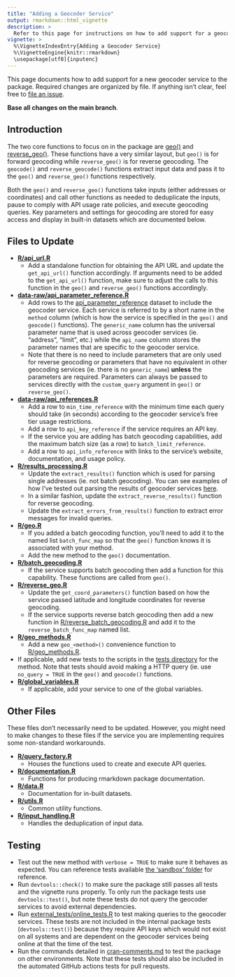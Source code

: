 ```yaml
---
title: "Adding a Geocoder Service"
output: rmarkdown::html_vignette
description: >
  Refer to this page for instructions on how to add support for a geocoder service to tidygeocoder.
vignette: >
  %\VignetteIndexEntry{Adding a Geocoder Service}
  %\VignetteEngine{knitr::rmarkdown}
  \usepackage[utf8]{inputenc}
---
```


This page documents how to add support for a new geocoder service to the package. Required changes are organized by file. If anything isn't clear, feel free to [file an issue](https://github.com/jessecambon/tidygeocoder/issues).

**Base all changes on the main branch**.

## Introduction

The two core functions to focus on in the package are [geo()](https://github.com/jessecambon/tidygeocoder/blob/master/R/geo.R) and [reverse_geo()](https://github.com/jessecambon/tidygeocoder/blob/master/R/reverse_geo.R). These functions have a very similar layout, but `geo()` is for forward geocoding while `reverse_geo()` is for reverse geocoding. The `geocode()` and `reverse_geocode()` functions extract input data and pass it to the `geo()` and `reverse_geo()` functions respectively. 

Both the `geo()` and `reverse_geo()` functions take inputs (either addresses or coordinates) and call other functions as needed to deduplicate the inputs, pause to comply with API usage rate policies, and execute geocoding queries. Key parameters and settings for geocoding are stored for easy access and display in built-in datasets which are documented below.

## Files to Update

* **[R/api_url.R](https://github.com/jessecambon/tidygeocoder/blob/master/R/api_url.R)**
    * Add a standalone function for obtaining the API URL and update the `get_api_url()` function accordingly. If arguments need to be added to the `get_api_url()` function, make sure to adjust the calls to this function in the `geo()` and `reverse_geo()` functions accordingly.
* **[data-raw/api_parameter_reference.R](https://github.com/jessecambon/tidygeocoder/blob/master/data-raw/api_parameter_reference.R)**
    * Add rows to the [api_parameter_reference](https://jessecambon.github.io/tidygeocoder/articles/tidygeocoder.html#api-reference) dataset to include the geocoder service. Each service is referred to by a short name in the `method` column (which is how the service is specified in the `geo()` and `geocode()` functions). The `generic_name` column has the universal parameter name that is used across geocoder services (ie. "address", "limit", etc.) while the `api_name` column stores the parameter names that are specific to the geocoder service. 
    * Note that there is no need to include parameters that are only used for reverse geocoding or parameters that have no equivalent in other geocoding services (ie. there is no `generic_name`) **unless** the parameters are required. Parameters can always be passed to services directly with the `custom_query` argument in `geo()` or `reverse_geo()`. 
* **[data-raw/api_references.R](https://github.com/jessecambon/tidygeocoder/blob/master/data-raw/api_references.R)**
   * Add a row to `min_time_reference` with the minimum time each query should take (in seconds) according to the geocoder service's free tier usage restrictions.
   * Add a row to `api_key_reference` if the service requires an API key.
   * If the service you are adding has batch geocoding capabilities, add the maximum batch size (as a row) to `batch_limit_reference`.
   * Add a row to `api_info_reference` with links to the service's website, documentation, and usage policy.
* **[R/results_processing.R](https://github.com/jessecambon/tidygeocoder/blob/master/R/results_processing.R)**
    * Update the `extract_results()` function which is used for parsing single addresses (ie. not batch geocoding). You can see examples of how I've tested out parsing the results of geocoder services [here](https://github.com/jessecambon/tidygeocoder/tree/master/sandbox/query_debugging).
    * In a similar fashion, update the `extract_reverse_results()` function for reverse geocoding.
    * Update the `extract_errors_from_results()` function to extract error messages for invalid queries.
* **[R/geo.R](https://github.com/jessecambon/tidygeocoder/blob/master/R/geo.R)**
    * If you added a batch geocoding function, you'll need to add it to the named list `batch_func_map` so that the `geo()` function knows it is associated with your method.
    * Add the new method to the `geo()` documentation.
* **[R/batch_geocoding.R](https://github.com/jessecambon/tidygeocoder/blob/master/R/batch_geocoding.R)**
    * If the service supports batch geocoding then add a function for this capability. These functions are called from `geo()`.
* **[R/reverse_geo.R](https://github.com/jessecambon/tidygeocoder/blob/master/R/reverse_geo.R)**
    * Update the `get_coord_parameters()` function based on how the service passed latitude and longitude coordinates for reverse geocoding.
    * If the service supports reverse batch geocoding then add a new function in [R/reverse_batch_geocoding.R](https://github.com/jessecambon/tidygeocoder/blob/master/R/reverse_batch_geocoding.R) and add it to the `reverse_batch_func_map` named list.
* **[R/geo_methods.R](https://github.com/jessecambon/tidygeocoder/blob/master/R/geo_methods.R)**
    * Add a new `geo_<method>()` convenience function to [R/geo_methods.R](https://github.com/jessecambon/tidygeocoder/blob/master/R/geo_methods.R).
* If applicable, add new tests to the scripts in the [tests directory](https://github.com/jessecambon/tidygeocoder/tree/master/tests/testthat) for the method. Note that tests should avoid making a HTTP query (ie. use `no_query = TRUE` in the `geo()` and `geocode()` functions.
* **[R/global_variables.R](https://github.com/jessecambon/tidygeocoder/blob/master/R/global_variables.R)**
    * If applicable, add your service to one of the global variables. 

## Other Files

These files don't necessarily need to be updated. However, you might need to make changes to these files if the service you are implementing requires some non-standard workarounds. 

* **[R/query_factory.R](https://github.com/jessecambon/tidygeocoder/blob/master/R/query_factory.R)**
    * Houses the functions used to create and execute API queries.
* **[R/documentation.R](https://github.com/jessecambon/tidygeocoder/blob/master/R/documentation.R)**
    * Functions for producing rmarkdown package documentation.
* **[R/data.R](https://github.com/jessecambon/tidygeocoder/blob/master/R/data.R)**
    * Documentation for in-built datasets.
* **[R/utils.R](https://github.com/jessecambon/tidygeocoder/blob/master/R/utils.R)**
    * Common utility functions.
* **[R/input_handling.R](https://github.com/jessecambon/tidygeocoder/blob/master/R/input_handling.R)**
    * Handles the deduplication of input data.

## Testing

* Test out the new method with `verbose = TRUE` to make sure it behaves as expected. You can reference tests available [the 'sandbox' folder](https://github.com/jessecambon/tidygeocoder/tree/master/sandbox) for reference. 
* Run `devtools::check()` to make sure the package still passes all tests and the vignette runs properly. To only run the package tests use `devtools::test()`, but note these tests do not query the geocoder services to avoid external dependencies.
* Run [external_tests/online_tests.R](https://github.com/jessecambon/tidygeocoder/blob/master/external_tests/online_tests.R) to test making queries to the geocoder services. These tests are not included in the internal package tests (`devtools::test()`) because they require API keys which would not exist on all systems and are dependent on the geocoder services being online at that the time of the test.
* Run the commands detailed in [cran-comments.md](https://github.com/jessecambon/tidygeocoder/blob/master/cran-comments.md) to test the package on other environments. Note that these tests should also be included in the automated GitHub actions tests for pull requests.
